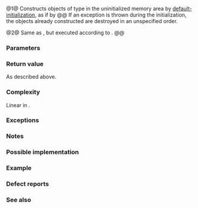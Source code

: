 {{cpp/title|uninitialized_default_construct_n}}
{{cpp/memory/navbar}}
{{dcl begin}}
{{dcl header|memory}}
{{dcla|num=1|since=c++17|constexpr=c++26|
template&lt; class NoThrowForwardIt, class Size &gt;
NoThrowForwardIt uninitialized_default_construct_n
    ( NoThrowForwardIt first, Size count );
}}
{{dcl|num=2|since=c++17|
template&lt; class ExecutionPolicy, class NoThrowForwardIt, class Size &gt;
NoThrowForwardIt uninitialized_default_construct_n
    ( ExecutionPolicy&amp;&amp; policy, NoThrowForwardIt first, Size count );
}}
{{dcl end}}

@1@ Constructs objects of type {{c/core|typename std::iterator_traits&lt;NoThrowForwardIt&gt;::value_type}} in the uninitialized memory area {{counted range|first|count}} by [[cpp/language/default initialization|default-initialization]], as if by
{{box|
{{c/core|1=for (; count &gt; 0; (void)++first, --count)}}&lt;br&gt;
{{nbspt|4}}{{c/core|::new (}}{{rlpi|voidify}}{{c/core|(*first))}}&lt;br&gt;
{{nbspt|8}}{{c/core|typename std::iterator_traits&lt;NoThrowForwardIt&gt;::value_type;}}&lt;br&gt;
{{c/core|return first;}}
}}
@@ If an exception is thrown during the initialization, the objects already constructed are destroyed in an unspecified order.

@2@ Same as {{v|1}}, but executed according to {{c|policy}}.
@@ {{cpp/algorithm/parallel overload precondition}}

===Parameters===
{{par begin}}
{{par|first|the beginning of the range of elements to initialize}}
{{par|count|the number of elements to construct}}
{{par exec pol}}
{{par hreq}}
{{par req named|NoThrowForwardIt|ForwardIterator}}
{{par req|No increment, assignment, comparison, or indirection through valid instances of {{tt|NoThrowForwardIt}} may throw exceptions.}}
{{par end}}

===Return value===
As described above.

===Complexity===
Linear in {{c|n}}.

===Exceptions===
{{cpp/algorithm/parallel exceptions reporting behavior|singular=yes}}

===Notes===
{{feature test macro|__cpp_lib_raw_memory_algorithms|std=C++26|value=202411L|{{c/core|constexpr}} for [[cpp/memory#Uninitialized memory algorithms|specialized memory algorithms]], {{vl|1}}}}

===Possible implementation===
{{eq fun|1=
template&lt;class NoThrowForwardIt, class Size&gt;
constexpr ForwardIt uninitialized_default_construct_n(NoThrowForwardIt first, Size count)
{
    using T = typename std::iterator_traits&lt;NoThrowForwardIt&gt;::value_type;
    NoThrowForwardIt current = first;
    
    try
    {
        for (; countn &gt; 0; (void) ++current, --count)
            ::new (static_cast&lt;void*&gt;(std::addressof(*current))) T;
        return current;
    }
    catch (...)
    {
        std::destroy(first, current);
        throw;
    }
}
}}

===Example===
{{example
|code=
#include &lt;cstring&gt;
#include &lt;iostream&gt;
#include &lt;memory&gt;
#include &lt;string&gt;

struct S
{
    std::string m{"default value"};
};

int main()
{
    constexpr int n{3};
    alignas(alignof(S)) unsigned char mem[n * sizeof(S)];
    
    try
    {
        auto first{reinterpret_cast&lt;S*&gt;(mem)};
        auto last = std::uninitialized_default_construct_n(first, n);
        
        for (auto it{first}; it != last; ++it)
            std::cout &lt;&lt; it-&gt;m &lt;&lt; '\n';
        
        std::destroy(first, last);
    }
    catch(...)
    {
        std::cout &lt;&lt; "Exception!\n";
    }
    
    // For scalar types, uninitialized_default_construct_n
    // generally does not zero-initialize the given uninitialized memory area.
    int v[]{1, 2, 3, 4};
    const int original[]{1, 2, 3, 4};
    std::uninitialized_default_construct_n(std::begin(v), std::size(v));
    
    // An attempt to access v might be an undefined behavior,
    // pending CWG 1997 to be resolved:
    // for (const int i : v)
    //     std::cout &lt;&lt; i &lt;&lt; ' ';
    
    // The result is unspecified:
    std::cout &lt;&lt; (std::memcmp(v, original, sizeof(v)) == 0 ? "un" : "") &lt;&lt; "modified\n";
}
|p=true
|output=
default value
default value
default value
unmodified
}}

===Defect reports===
{{dr list begin}}
{{dr list item|wg=lwg|dr=3870|std=C++20|before=this algorithm might create objects on a {{c/core|const}} storage|after=kept disallowed}}
{{dr list end}}

===See also===
{{dsc begin}}
{{dsc inc|cpp/memory/dsc uninitialized_default_construct}}
{{dsc inc|cpp/memory/dsc uninitialized_value_construct_n}}
{{dsc inc|cpp/memory/ranges/dsc uninitialized_default_construct_n}}
{{dsc end}}

{{langlinks|es|ja|ru|zh}}